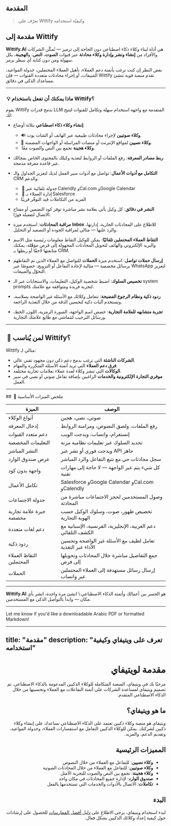 
## المقدمة

> تعرّف على Wittify وكيفيّة استخدامه

<LanguageSwitch />

## مقدمة إلى Wittify

**Wittify.AI** هي أداة لبناء وكلاء ذكاء اصطناعي دون الحاجة إلى ترميز — تُمكّن الشركات والأفراد من **إنشاء ونشر وإدارة وكلاء محادثة** عبر قنوات **الصوت**، **النص**، و**الهجينة**، بكل سهولة ومن دون كتابة أي سطر برمز.

بغض النظر إن كنت ترغب بأتمتة دعم العملاء، تأهيل العملاء المحتملين، جدولة المواعيد، المبيعات، أو إجراء محادثات متعددة القنوات — فإن Wittify تقدم منصة قوية تنشئ مساعدك الذكي في دقائق.

---

###  💡 ماذا يمكنك أن تفعل باستخدام Wittify؟

يقوم Wittify بدمج قدرات LLM المتقدمة مع واجهة استخدام سهلة وتكامل للقنوات لتتيح لك:

* **إنشاء وكلاء ذكاء اصطناعي** بثلاثة أوضاع:

  * 🔊 **وكلاء صوتيين** لإجراء محادثات طبيعية عبر الهاتف أو الشات بوت.
  * 💬 **وكلاء نصيين** لمواقع الإنترنت أو منصات المراسلة أو الواجهات المضمنة.
  *  **وكلاء هجينة** تجمع بين النص والصوت معًا.

* **ربط مصادر المعرفة**: رفع الملفات أو الروابط لتغذية وكيلك بالمحتوى الخاص بمجالك عبر قاعدة معرفة مدمجة.

* **التكامل مع أدوات الأعمال**: تواصل مع أدوات سير العمل لديك لتعزيز الجداول والـ CRM والدعم:

  *  📅 جدولة تلقائية عبر Calendly وCal.com وGoogle Calendar
  *  📇 إدارة العملاء بـ Salesforce
  * المزيد من التكاملات قيد التوفّر قريبًا

* **النشر في دقائق**: كل وكيل يأتي بعلامة نشر مباشرة توفر كود التضمين أو مفتاح الاتصال لتفعيله فورًا.

* **مراقبة المحادثات**: استخدم ميزة **Inbox** للاطلاع على المحادثات الجارية، إدارتها، والرد عليها — مثالي لمراقبة الجودة أو التصعيد أو التحليل.

* **التقاط العملاء المحتملين تلقائيًا**: يمكن للوكيل التقاط معلومات رئيسية مثل الاسم والبريد الإلكتروني والهاتف لتحويل المحادثات المجهولة إلى فرص مؤهّلة، يمكنك متابعتها لاحقًا أو ربطها بـ CRM.

* **إرسال حملات تواصل**: استخدم ميزة **الحملات** للتواصل مع العملاء الذين تم التقاطهم برسائل مخصصة — مثالية لإعادة التفاعل أو الترويج، خصوصًا عبر WhatsApp لتعزيز التحوّل والمبيعات.

* **تخصيص السلوك**: اضبط شخصية الوكيل، التعليمات، والاستجابات عبر الـ system prompts لتجربة فريدة ومتوافقة مع علامتك.

* **ردود ذكية ونظام الرجوع الفضيحة**: تتعامل وكلائك مع الأسئلة غير الواضحة بسلاسة، وتستخدم آليات ذكية لتحسين الدقة من خلال التغذية الراجعة.

* **تجربة متشابهه للعلامة التجارية**: خصص اسم الواجهة، الصورة الرمزية، اللون، الخط، ورسائل الترحيب لتتماشى مع طابع علامتك التجارية.

---

##  🚀 لمن يُناسب Wittify؟

Wittify مثالي لـ:

* **الشركات الناشئة** التي ترغب بدمج دعم ذكي دون مجهود تقني عالي.
* **فرق دعم العملاء** التي تريد أتمتة الأسئلة المتكررة والمهام.
* **الوكالات** التي تنشر وكلاء لعدة عملاء بعلامات تجارية مختلفة.
* **موفري التجارة الإلكترونية والخدمات** الراغبين بإضافة تفاعل صوتي أو نصي في سير العمل.

---

\##  🔧 ملخص الميزات الأساسية

| الميزة                   | الوصف                                                          |
| ------------------------ | -------------------------------------------------------------- |
| أنواع الوكلاء            | صوتي، نصي، هجين                                                |
| إدخال المعرفة            | رفع الملفات، ولصق النصوص، ومزامنة الروابط                      |
| دعم متعدد القنوات        | إنستغرام، واتساب، ويدجت الويب                                  |
| التعليمات المخصصة        | تحديد السلوك عبر تعليمات نظامية مرنة                           |
| النشر المباشر            | ويدجت فوري أو نشر عبر API جاهز                                 |
| عرض صندوق الوارد         | سجل محادثات حي مع تتبع التفاعل والرد المباشر                   |
| واجهة بدون كود           | كل شيء يتم عبر الواجهة — لا حاجة إلى مهارات تقنية              |
| تكامل الأعمال            | Salesforce وGoogle Calendar وCal.com وCalendly                 |
| جدولة الاجتماعات         | وصول المستخدمين لحجز الاجتماعات مباشرة من المحادثة             |
| خبرة علامة تجارية مخصصة  | تخصيص ظهور، صوت، وسلوك الوكيل حسب الهوية التجارية              |
| دعم لغات متعددة          | دعم العربية، الإنجليزية، الفرنسية، الإسبانية مع الكشف التلقائي |
| ردود ذكية                | تعامل لطيف مع الأسئلة غير الواضحة وتحسين الأداء عبر التغذية    |
| التقاط العملاء المحتملين | جمع التفاصيل مباشرة خلال المحادثات وتحويلها إلى فرص            |
| الحملات                  | إرسال رسائل مستهدفة إلى العملاء المحتملين عبر واتساب           |

---

**Wittify.AI** هو الجسر بين أعمالك وأتمتة الذكاء الاصطناعي.\\
انشئ مرة واحدة، انشر بأي مكان — وابدأ بالتواصل الذكي مع المستخدمين.

---

Let me know if you'd like a downloadable Arabic PDF or formatted Markdown!


---
title: "مقدمة"
description: "تعرف على ويتيفاي وكيفية استخدامه"
---


<LanguageSwitch />

<div dir="rtl">

# مقدمة لويتيفاي

مرحبًا بك في ويتيفاي، المنصة المتكاملة للوكلاء الذكيين المدعومة بالذكاء الاصطناعي. تم تصميم ويتيفاي لمساعدة الشركات على أتمتة التفاعلات مع العملاء وتحسينها من خلال الذكاء الاصطناعي المتقدم.

## ما هو ويتيفاي؟

ويتيفاي هو منصة وكلاء ذكيين تعتمد على الذكاء الاصطناعي تساعدك على إنشاء وكلاء ذكيين لشركتك. يمكن للوكلاء الذكيين التعامل مع استفسارات العملاء، وجدولة المواعيد، وتقديم الدعم، والمزيد.

## المميزات الرئيسية

- **وكلاء نصيين**: للتفاعل مع العملاء من خلال النصوص
- **وكلاء صوتيين**: للتفاعل مع العملاء من خلال المحادثات الصوتية
- **وكلاء هجينة**: تجمع بين النص والصوت للتجربة الأمثل
- **صندوق الوارد**: لإدارة جميع المحادثات في مكان واحد
- **تكاملات**: الاتصال بالأدوات والخدمات التي تستخدمها بالفعل

## البدء

لبدء استخدام ويتيفاي، يرجى الاطلاع على [دليل أفضل الممارسات](/ar/Quick-Start/Best-Practices) للحصول على إرشادات حول كيفية إعداد وكلائك الذكيين بشكل فعال.

</div>
